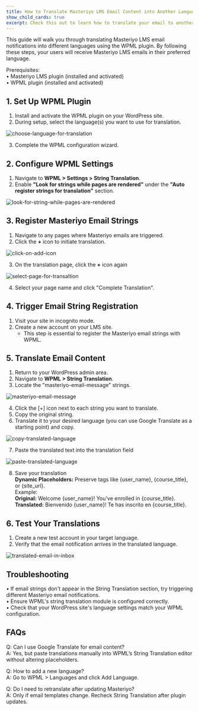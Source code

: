```yaml
---
title: How to Translate Masteriyo LMS Email Content into Another Language?
show_child_cards: true
excerpt: Check this out to learn how to translate your email to another language
---
```



This guide will walk you through translating Masteriyo LMS email notifications into different languages using the WPML plugin. By following these steps, your users will receive Masteriyo LMS emails in their preferred language.   

Prerequisites:    
•	Masteriyo LMS plugin (installed and activated)  
•	WPML plugin (installed and activated)  

## 1. Set Up WPML Plugin  

1.	Install and activate the WPML plugin on your WordPress site.  
2.	During setup, select the language(s) you want to use for translation.  

![choose-language-for-translation](https://github.com/user-attachments/assets/186052f7-7776-4085-a3a6-c00b0fed1ede)

3.	Complete the WPML configuration wizard.  

## 2. Configure WPML Settings  
1.	Navigate to **WPML > Settings > String Translation**.  
2.	Enable **"Look for strings while pages are rendered"** under the **"Auto register strings for translation"** section.  

![look-for-string-while-pages-are-rendered](https://github.com/user-attachments/assets/54f07080-408e-49cc-9681-5dab1e1a826b)

## 3. Register Masteriyo Email Strings    
1.	Navigate to any pages where Masteriyo emails are triggered.  
2.	Click the **+** icon to initiate translation.  

![click-on-add-icon](https://github.com/user-attachments/assets/3b29f18e-1791-41e4-8875-c5f8f6cdcc72)

3.	On the translation page, click the **+** icon again  

![select-page-for-transaltion](https://github.com/user-attachments/assets/76944e78-1b6b-4f37-aae6-b8bbdc330af1)

4.	Select your page name and click "Complete Translation".  

## 4. Trigger Email String Registration  
1.	Visit your site in incognito mode.  
2.	Create a new account on your LMS site.   
    - This step is essential to register the Masteriyo email strings with WPML.  
    
## 5. Translate Email Content  
1.	Return to your WordPress admin area.  
2.	Navigate to **WPML > String Translation**.  
3.	Locate the "masteriyo-email-message" strings.  

![masteriyo-email-message](https://github.com/user-attachments/assets/1527b6c2-d0df-4f47-a588-5f2fa1df3b96)


4.	Click the [+] icon next to each string you want to translate.  
5.	Copy the original string.  
6.	Translate it to your desired language (you can use Google Translate as a starting point) and copy.  

![copy-translated-language](https://github.com/user-attachments/assets/07ec77ce-70d2-4b22-b3e5-0243c3a704e0)

7.	Paste the translated text into the translation field  

![paste-translated-language](https://github.com/user-attachments/assets/d446ef59-edb1-4bc1-a043-816d7be74d2b)

8.	Save your translation  
 **Dynamic Placeholders:** Preserve tags like {user_name}, {course_title}, or {site_url}.  
Example:  
**Original:** Welcome {user_name}! You’ve enrolled in {course_title}.  
**Translated:** Bienvenido {user_name}! Te has inscrito en {course_title}.   

## 6. Test Your Translations  
1.	Create a new test account in your target language.  
2.	Verify that the email notification arrives in the translated language.  

![translated-email-in-inbox](https://github.com/user-attachments/assets/d7ed366e-0a2d-49ca-86c8-ed2d5ea65b9f)



## Troubleshooting  
•	If email strings don't appear in the String Translation section, try triggering different Masteriyo email notifications.  
•	Ensure WPML's string translation module is configured correctly.  
•	Check that your WordPress site's language settings match your WPML configuration.  

## FAQs  
Q: Can I use Google Translate for email content?  
A: Yes, but paste translations manually into WPML’s String Translation editor without altering placeholders.      

Q: How to add a new language?  
A: Go to WPML > Languages and click Add Language.      

Q: Do I need to retranslate after updating Masteriyo?  
A: Only if email templates change. Recheck String Translation after plugin updates.  
  


